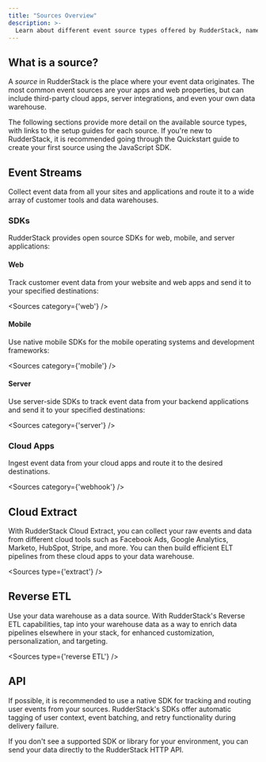 ```yaml
---
title: "Sources Overview"
description: >-
  Learn about different event source types offered by RudderStack, namely Event Streams, Cloud Extract, and Reverse ETL.
---
```


## What is a source?

A *source* in RudderStack is the place where your event data originates. The most common event sources are your apps and web properties, but can include third-party cloud apps, server integrations, and even your own data warehouse.

The following sections provide more detail on the available source types, with links to the setup guides for each source. If you're new to RudderStack, it is recommended going through the <Link to="/get-started/quickstart/">Quickstart</Link> guide to create your first source using the <Link to="/sources/sdks/rudderstack-javascript-sdk/">JavaScript SDK</Link>.

## Event Streams

Collect event data from all your sites and applications and route it to a wide array of customer tools and data warehouses.

### SDKs

RudderStack provides open source SDKs for web, mobile, and server applications:

#### Web

Track customer event data from your website and web apps and send it to your specified destinations:

<Sources
  category={'web'}
/>

#### Mobile

Use native mobile SDKs for the mobile operating systems and development frameworks:

<Sources
  category={'mobile'}
/>

#### Server

Use server-side SDKs to track event data from your backend applications and send it to your specified destinations:

<Sources
  category={'server'}
/>

### Cloud Apps

Ingest event data from your cloud apps and route it to the desired destinations.

<Sources
  category={'webhook'}
/>

## Cloud Extract

With RudderStack Cloud Extract, you can collect your raw events and data from different cloud tools such as Facebook Ads, Google Analytics, Marketo, HubSpot, Stripe, and more. You can then build efficient ELT pipelines from these cloud apps to your data warehouse.

<Sources
  type={'extract'}
/>

## Reverse ETL

Use your data warehouse as a data source. With RudderStack's Reverse ETL capabilities, tap into your warehouse data as a way to enrich data pipelines elsewhere in your stack, for enhanced customization, personalization, and targeting.

<Sources
  type={'reverse ETL'}
/>

## API

If possible, it is recommended to use a native SDK for tracking and routing user events from your sources. RudderStack's SDKs offer automatic tagging of user context, event batching, and retry functionality during delivery failure.

If you don't see a supported SDK or library for your environment, you can send your data directly to the RudderStack <Link to="/api/http-api/">HTTP API</Link>. 
